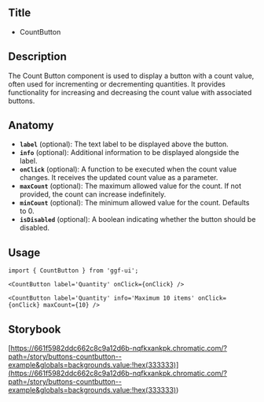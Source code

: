 ## Title

- CountButton

## Description

The Count Button component is used to display a button with a count value, often used for incrementing or decrementing quantities. It provides functionality for increasing and decreasing the count value with associated buttons.

## Anatomy

- **`label`** (optional): The text label to be displayed above the button.
- **`info`** (optional): Additional information to be displayed alongside the label.
- **`onClick`** (optional): A function to be executed when the count value changes. It receives the updated count value as a parameter.
- **`maxCount`** (optional): The maximum allowed value for the count. If not provided, the count can increase indefinitely.
- **`minCount`** (optional): The minimum allowed value for the count. Defaults to 0.
- **`isDisabled`** (optional): A boolean indicating whether the button should be disabled.

## Usage

```tsx
import { CountButton } from 'ggf-ui';
```

```tsx
<CountButton label='Quantity' onClick={onClick} />
```

```tsx
<CountButton label='Quantity' info='Maximum 10 items' onClick={onClick} maxCount={10} />
```

## Storybook

[https://661f5982ddc662c8c9a12d6b-nqfkxankpk.chromatic.com/?path=/story/buttons-countbutton--example&globals=backgrounds.value:!hex(333333)](<https://661f5982ddc662c8c9a12d6b-nqfkxankpk.chromatic.com/?path=/story/buttons-countbutton--example&globals=backgrounds.value:!hex(333333)>)
